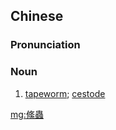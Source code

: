 {{also|绦虫}}
==Chinese==
{{zh-forms|s=绦虫}}

===Pronunciation===
{{zh-pron
|m=tāochóng
|c=tou1 cung4
|cat=n
}}

===Noun===
{{zh-noun}}

# [[tapeworm]]; [[cestode]]

[[mg:絛蟲]]